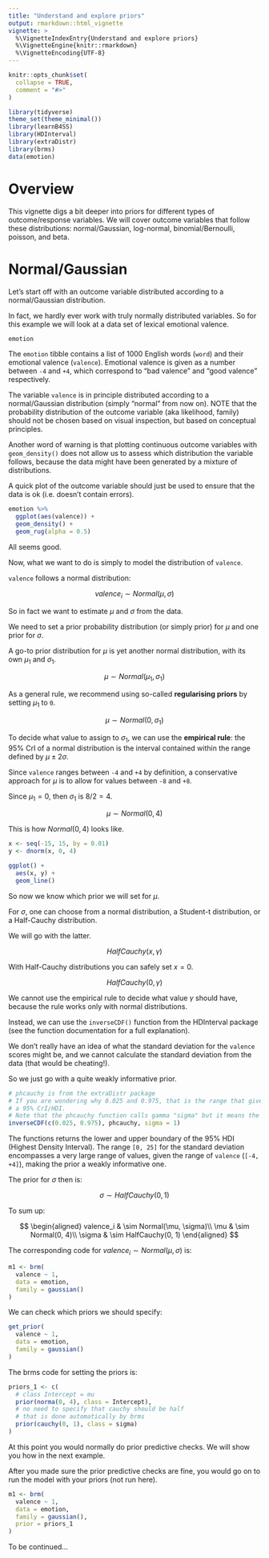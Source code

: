 ```yaml
---
title: "Understand and explore priors"
output: rmarkdown::html_vignette
vignette: >
  %\VignetteIndexEntry{Understand and explore priors}
  %\VignetteEngine{knitr::rmarkdown}
  %\VignetteEncoding{UTF-8}
---
```


```r
knitr::opts_chunk$set(
  collapse = TRUE,
  comment = "#>"
)
```

```r
library(tidyverse)
theme_set(theme_minimal())
library(learnB4SS)
library(HDInterval)
library(extraDistr)
library(brms)
data(emotion)
```

# Overview

This vignette digs a bit deeper into priors for different types of outcome/response variables.
We will cover outcome variables that follow these distributions: normal/Gaussian, log-normal, binomial/Bernoulli, poisson, and beta.


# Normal/Gaussian

Let's start off with an outcome variable distributed according to a normal/Gaussian distribution.

In fact, we hardly ever work with truly normally distributed variables.
So for this example we will look at a data set of lexical emotional valence.

```r
emotion
```

The `emotion` tibble contains a list of 1000 English words (`word`) and their emotional valence (`valence`).
Emotional valence is given as a number between `-4` and `+4`, which correspond to "bad valence" and "good valence" respectively.

The variable `valence` is in principle distributed according to a normal/Gaussian distribution (simply "normal" from now on).
NOTE that the probability distribution of the outcome variable (aka likelihood, family) should not be chosen based on visual inspection, but based on conceptual principles.

Another word of warning is that plotting continuous outcome variables with `geom_density()` does not allow us to assess which distribution the variable follows, because the data might have been generated by a mixture of distributions.

A quick plot of the outcome variable should just be used to ensure that the data is ok (i.e. doesn't contain errors).

```r
emotion %>%
  ggplot(aes(valence)) +
  geom_density() +
  geom_rug(alpha = 0.5)
```

All seems good.

Now, what we want to do is simply to model the distribution of `valence`.

`valence` follows a normal distribution:

$$valence_i \sim Normal(\mu, \sigma)$$

So in fact we want to estimate $\mu$ and $\sigma$ from the data.

We need to set a prior probability distribution (or simply prior) for $\mu$ and one prior for $\sigma$.

A go-to prior distribution for $\mu$ is yet another normal distribution, with its own $\mu_1$ and $\sigma_1$.

$$\mu \sim Normal(\mu_1, \sigma_1)$$

As a general rule, we recommend using so-called **regularising priors** by setting $\mu_1$ to `0`.

$$\mu \sim Normal(0, \sigma_1)$$

To decide what value to assign to $\sigma_1$, we can use the **empirical rule**: the 95% CrI of a normal distribution is the interval contained within the range defined by $\mu \pm 2\sigma$.

Since `valence` ranges between `-4` and `+4` by definition, a conservative approach for $\mu$ is to allow for values between `-8` and `+8`.

Since $\mu_1 = 0$, then $\sigma_1$ is $8/2 = 4$.

$$\mu \sim Normal(0, 4)$$

This is how $Normal(0, 4)$ looks like.

```r
x <- seq(-15, 15, by = 0.01)
y <- dnorm(x, 0, 4)

ggplot() +
  aes(x, y) +
  geom_line()
```

So now we know which prior we will set for $\mu$.

For $\sigma$, one can choose from a normal distribution, a Student-t distribution, or a Half-Cauchy distribution.

We will go with the latter.

$$HalfCauchy(x, \gamma)$$

With Half-Cauchy distributions you can safely set $x = 0$.

$$HalfCauchy(0, \gamma)$$

We cannot use the empirical rule to decide what value $\gamma$ should have, because the rule works only with normal distributions.

Instead, we can use the `inverseCDF()` function from the HDInterval package (see the function documentation for a full explanation).

We don't really have an idea of what the standard deviation for the `valence` scores might be, and we cannot calculate the standard deviation from the data (that would be cheating!).

So we just go with a quite weakly informative prior.

```r
# phcauchy is from the extraDistr package
# If you are wondering why 0.025 and 0.975, that is the range that gives you
# a 95% CrI/HDI.
# Note that the phcauchy function calls gamma "sigma" but it means the same here.
inverseCDF(c(0.025, 0.975), phcauchy, sigma = 1)
```

The functions returns the lower and upper boundary of the 95% HDI (Highest Density Interval).
The range `[0, 25]` for the standard deviation encompasses a very large range of values, given the range of `valence` (`[-4, +4]`), making the prior a weakly informative one.

The prior for $\sigma$ then is:

$$\sigma \sim HalfCauchy(0, 1)$$

To sum up:

$$
\begin{aligned}
valence_i & \sim Normal(\mu, \sigma)\\
\mu & \sim Normal(0, 4)\\
\sigma & \sim HalfCauchy(0, 1)
\end{aligned}
$$

The corresponding code for $valence_i \sim Normal(\mu, \sigma)$ is:

```r
m1 <- brm(
  valence ~ 1,
  data = emotion,
  family = gaussian()
)
```

We can check which priors we should specify:

```r
get_prior(
  valence ~ 1,
  data = emotion,
  family = gaussian()
)
```

The brms code for setting the priors is:

```r
priors_1 <- c(
  # class Intercept = mu
  prior(norma(0, 4), class = Intercept),
  # no need to specify that cauchy should be half
  # that is done automatically by brms
  prior(cauchy(0, 1), class = sigma)
)
```

At this point you would normally do prior predictive checks.
We will show you how in the next example.

After you made sure the prior predictive checks are fine, you would go on to run the model with your priors (not run here).

```r
m1 <- brm(
  valence ~ 1,
  data = emotion,
  family = gaussian(),
  prior = priors_1
)
```

To be continued...

<br>
